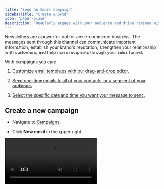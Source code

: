 ```yaml
---
title: "Send an Email Campaign"
sidebarTitle: "Create & Send"
icon: "paper-plane"
description: "Regularly engage with your audience and drive revenue with newsletters."
---
```


Newsletters are a powerful tool for any e-commerce business. The messages sent through this channel can communicate important information, establish your brand's reputation, strengthen your relationship with customers, and help move recipients through your sales funnel.

With campaigns you can:

1. <a href="#customize-your-template">Customize email templates with our drag-and-drop editor.</a>

2. <a href="#edit-your-campaign-details">Send one-time emails to all of your contacts, or a segment of your audience.</a>

3. <a href="#send-or-schedule-your-campaign">Select the specific date and time you want your message to send.</a>

## Create a new campaign

* Navigate to [Campaigns](https://dashboard.privy.com/message-campaigns).

* Click **New email** in the upper right.

<video autoPlay muted loop playsInline className="new-campaign" src="/images/email-campaigns/create-new-campaign.mp4" />

## Customize your template

* To start designing your template, click **Choose a template**.

* You'll be able to browse our Basic Templates, Privy Templates, Seasonal Templates, or your own Saved Templates folder. Choose which template you want to start with and click **Select.**

<video autoPlay muted loop playsInline className="new-template" src="/images/email-campaigns/choose-a-template.mp4" />

* Once you select your template, you can [use our drag and drop editor](https://privy.mintlify.app/docs/learn/email-campaigns/email-templates) to customize the design.

* After you're finished designing your email, make sure you click **Save** to save all changes, and click **Next** to edit your campaign's settings.

## Edit your campaign details

The final step before sending or scheduling your campaign is to edit your campaign's details, including your email's name, recipients, sender details, subject line and preview text, and coupon. After you make changes to these details, make sure you **Save** your work.

### Email Name

This is internal only. Your customers will not see this name, it is for you to keep organized. This name is also important because it will appear in your reporting and your email segmentation.

<img height="200" src="/images/email-campaigns/email-name.png" />

### Recipients

Under the **"To"** section, click the 'edit' icon to select which contacts you'd like to send your campaign to.&#x20;

You can send to All Contacts, or you can select a [Custom or Smart Segment](https://privy.mintlify.app/docs/learn/email-campaigns/segmentation) to target your email to a specific group of your list. You also have the option to exclude a segment from receiving your email under **"Don't send to"**.

Click **Done** to save your changes.

<img height="200" src="/images/email-campaigns/recipients.png" />

### Sender Details

Under the **"From"** section, click the 'edit' icon to edit or confirm your sender details, including your sending domain and your reply-to address. Click **Done** to save your changes.

<img height="200" src="/images/email-campaigns/sender-details.png" />

<Note>
  **Note:** To update the default From Name and Address used for your emails, navigate to the *Sender Options* section of your [account settings](https://dashboard.privy.com/settings/email). Additionally, consider [updating your sending domain](https://privy.mintlify.app/docs/learn/deliverability/use-a-custom-sending-domain) so you can use custom addresses associated with your domain and improve your deliverability. 
</Note>

### Subject Line and Preview Text

Under the **"Subject"** section, click the 'edit' icon to edit your Subject Line and Preview Text. It's important to use unique, eye-catching Subject Lines for each of your emails. Your Preview Text is the text that follows immediately after your Subject Line in most email programs. Click **Done** to save your changes.

<img height="200" src="/images/email-campaigns/subject-line.png" />

### Coupon

If you're using a [Coupon merge tag](https://privy.mintlify.app/docs/learn/content/coupon-codes#email-campaigns) in your Campaign, make sure that you attach your coupon code here. Click the 'edit' icon, select the desired coupon from the dropdown menu, and click **Done** to save your changes.

<img height="200" src="/images/email-campaigns/campaign-coupon.png" />

## Preview and test your campaign

Whether you're on your Campaign's details page or in the email editor, you can **Preview** your email on desktop and mobile, or **Send a test email** by selecting these options at the top of the page.

<video autoPlay muted loop playsInline className="test-email" src="/images/email-campaigns/preview-test-email.mp4" />

<Note>
  **Note:** When sending a test email, you can choose up to 5 Privy users. To manage your account's users, follow this guide.
</Note>

## Send or Schedule your campaign

<img height="200" src="/images/email-campaigns/send-or-schedule.png" />

1. To send your campaign immediately, press the **Send** button and **Confirm** your decision.

2. To schedule your campaign, press the **Schedule** button, specify the day and time you'd like your email to send, and **Confirm**.

<Icon icon="circle-question" /> **Can I unschedule a campaign?**

Yes! Head to [Campaigns](https://dashboard.privy.com/message-campaigns) and click the menu to the right of the desired campaign. Select **Unschedule Campaign** and confirm your decision.

<img height="200" src="/images/email-campaigns/unschedule-campaign.png" />

## Managing Campaigns

As you create and send campaigns in Privy, you may have drafts that you want to delete, or emails that you want to duplicate.

<img height="200" src="/images/email-campaigns/delete-duplicate.png" />

### Duplicate a campaign

To duplicate a campaign:

* From your Campaigns table, click the dropdown menu to the right of the draft you want to copy. Select the **Duplicate** option.

<Warning>
  Privy only recommends duplicating campaigns when necessary. It's a best practice to [save templates](https://privy.mintlify.app/docs/learn/email-campaigns/email-templates) and start from a fresh template each time you create a new campaign.
</Warning>

### Deleting a draft

To delete a draft:

* From your Campaigns table, click the dropdown menu to the right of the draft you want to delete. Select the **Delete** option.

* If you're on your campaign's details page, you can also click on the menu beside the Save button. Select the **Delete** option.